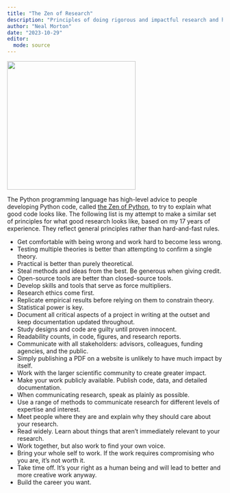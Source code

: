 ```yaml
---
title: "The Zen of Research"
description: "Principles of doing rigorous and impactful research and having fun doing it."
author: "Neal Morton"
date: "2023-10-29"
editor: 
  mode: source
---
```


![](haml_zen.png){width=300 fig-align="left" fig-alt="AI-generated image of a brain above an open book"}

The Python programming language has high-level advice to people developing Python code, called [the Zen of Python](https://peps.python.org/pep-0020/), to try to explain what good code looks like. The following list is my attempt to make a similar set of principles for what good research looks like, based on my 17 years of experience. They reflect general principles rather than hard-and-fast rules.

-   Get comfortable with being wrong and work hard to become less wrong.
-   Testing multiple theories is better than attempting to confirm a single theory.
-   Practical is better than purely theoretical.
-   Steal methods and ideas from the best. Be generous when giving credit.
-   Open-source tools are better than closed-source tools.
-   Develop skills and tools that serve as force multipliers.
-   Research ethics come first.
-   Replicate empirical results before relying on them to constrain theory.
-   Statistical power is key.
-   Document all critical aspects of a project in writing at the outset and keep documentation updated throughout.
-   Study designs and code are guilty until proven innocent.
-   Readability counts, in code, figures, and research reports.
-   Communicate with all stakeholders: advisors, colleagues, funding agencies, and the public.
-   Simply publishing a PDF on a website is unlikely to have much impact by itself.
-   Work with the larger scientific community to create greater impact.
-   Make your work publicly available. Publish code, data, and detailed documentation.
-   When communicating research, speak as plainly as possible.
-   Use a range of methods to communicate research for different levels of expertise and interest.
-   Meet people where they are and explain why they should care about your research.
-   Read widely. Learn about things that aren't immediately relevant to your research.
-   Work together, but also work to find your own voice.
-   Bring your whole self to work. If the work requires compromising who you are, it's not worth it.
-   Take time off. It's your right as a human being and will lead to better and more creative work anyway.
-   Build the career you want.
